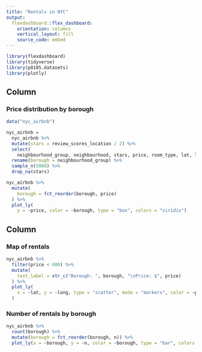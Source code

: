 ```yaml
---
title: "Rentals in NYC"
output: 
  flexdashboard::flex_dashboard:
    orientation: columns
    vertical_layout: fill
    source_code: embed
---
```


```r
library(flexdashboard)
library(tidyverse)
library(p8105.datasets)
library(plotly)
```

Column {data-width=650}
-----------------------------------------------------------------------

### Price distribution by borough 

```r
data("nyc_airbnb")

nyc_airbnb = 
  nyc_airbnb %>% 
  mutate(stars = review_scores_location / 2) %>%
  select(
    neighbourhood_group, neighbourhood, stars, price, room_type, lat, long) %>%
  rename(borough = neighbourhood_group) %>% 
  sample_n(5000) %>% 
  drop_na(stars)

nyc_airbnb %>% 
  mutate(
    borough = fct_reorder(borough, price)
  ) %>% 
  plot_ly(
    y = ~price, color = ~borough, type = "box", colors = "viridis")
```

Column {data-width=350}
-----------------------------------------------------------------------

### Map of rentals

```r
nyc_airbnb %>% 
  filter(price < 600) %>% 
  mutate(
    text_label = str_c("Borough: ", borough, "\nPrice: $", price)
  ) %>% 
  plot_ly(
    x = ~lat, y = ~long, type = "scatter", mode = "markers", color = ~price, text = ~text_label
  )
```

### Number of rentals by borough

```r
nyc_airbnb %>% 
  count(borough) %>% 
  mutate(borough = fct_reorder(borough, n)) %>% 
  plot_ly(x = ~borough, y = ~n, color = ~borough, type = "bar", colors = "viridis")
```

